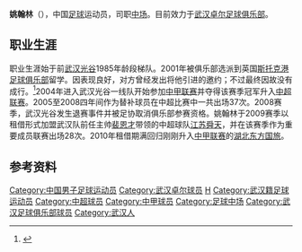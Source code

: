 {{expand|time=2013-03-23T12:02:35+00:00}}
{{Football player infobox
| playername = 姚翰林
| image =
| fullname = 姚翰林
| height = {{height|m=1.72}}
| nickname = 姚8
| dateofbirth = {{Birth date and age|year=1985|month=4|day=16}}
| cityofbirth = [[湖北省|湖北省]][[武汉市|武汉市]]
| countryofbirth = {{CHN}}
| currentclub = {{flagicon|CHN}}[[武汉卓尔|武汉卓尔]]
| clubnumber = 8
| position = [[中场|中场]]
| youthyears =
| youthclubs = [[湖北武汉职业足球俱乐部|武汉光谷]]
| years = 2004-2008年<br>2009年<br>2010-
| clubs = [[湖北武汉职业足球俱乐部|武汉光谷]]<br>→[[江苏舜天足球俱乐部|江苏舜天]]（租借）<br>[[武汉卓尔|武汉卓尔]]
| caps(goals) = 37 {{0}}(0)<br>28 {{0}}(0)<br>170 (29)
| nationalyears =
| nationalteam =
| nationalcaps(goals) =
| pcupdate = 2017年1月15日
| ntupdate = 2010年1月26日
| manageryears =
| managerclubs =
}}

'''姚翰林'''（{{bd|1985年|4月16日|catIdx=Y}}），中国[[足球|足球]]运动员，司职[[中场|中场]]。目前效力于[[武汉卓尔|武汉卓尔足球俱乐部]]。

==职业生涯==
职业生涯始于前[[湖北武汉职业足球俱乐部|武汉光谷]]1985年龄段梯队。2001年被俱乐部选派到英国[[斯托克港足球俱乐部|斯托克港足球俱乐部]]留学。因表现良好，对方曾经发出将他引进的邀约；不过最终因故没有成行。<ref>{{Cite web |url=http://www.whzallfc.cn/getPlayerIntro/1D7E3B6A148347A4838567E62001E260 |title=武汉卓尔职业足球俱乐部 - 姚翰林个人信息 |access-date=2017-05-13 |archive-date=2017-07-30 |archive-url=https://web.archive.org/web/20170730204815/http://www.whzallfc.cn/getPlayerIntro/1D7E3B6A148347A4838567E62001E260 |dead-url=yes }}</ref>2004年进入武汉光谷一线队开始参加[[中甲联赛|中甲联赛]]并夺得该赛季冠军升入[[中超联赛|中超联赛]]。2005至2008四年间作为替补球员在中超比赛中一共出场37次。2008赛季，武汉光谷发生退赛事件并被足协取消俱乐部参赛资格。姚翰林于2009赛季以租借形式加盟武汉队前任主帅[[裴恩才|裴恩才]]带领的中超球队[[江苏舜天足球俱乐部|江苏舜天]]，并在该赛季作为重要成员联赛出场28次。2010年租借期满回归刚刚升入[[中甲联赛|中甲联赛]]的[[湖北绿茵足球俱乐部|湖北东方国旅]]。

==参考资料==
{{reflist}}

{{start box}}
{{s-sports}}
{{succession box|3=[[湖北武汉中博职业足球俱乐部|湖北武汉中博职业足球俱乐部]]队长|1=[[蔡曦|蔡曦]]|2=[[梅方|梅方]]|4=2011年}}
{{succession box|3=[[武汉卓尔足球俱乐部|武汉卓尔足球俱乐部]]队长|1=[[艾志波|艾志波]]|2=现任|4=2016年-}}
{{end box}}

{{2004年武汉黄鹤楼名单}}
{{2005年武汉天龙黄鹤楼名单}}
{{2006年武汉光谷名单}}
{{2007年武汉光谷名单}}
{{2008年武汉光谷名单}}
{{2009年江苏舜天名单}}
{{2010湖北東方國旅名單}}
{{2011年中甲分类名单武汉}}
{{2012年中甲分类名单武汉}}
{{2013年中超分类名单武汉}}
{{2014年中甲分类名单武汉}}
{{2015年中甲分类名单武汉}}
{{2016年中甲分类名单武汉}}
{{2017年中甲分类名单武汉}}
{{2018年中甲分类名单武汉}}
{{2019年中超分类名单武汉}}
{{2020年中超分类名单武汉}}
{{2021年中超分类名单武汉队}}

{{DEFAULTSORT:YAO Hanlin}}

[[Category:中国男子足球运动员|Category:中国男子足球运动员]]
[[Category:武汉卓尔球员|Category:武汉卓尔球员]]
[[Category:姚姓|H]]
[[Category:武汉籍足球运动员|Category:武汉籍足球运动员]]
[[Category:中超球员|Category:中超球员]]
[[Category:中甲球员|Category:中甲球员]]
[[Category:足球中场|Category:足球中场]]
[[Category:武汉足球俱乐部球员|Category:武汉足球俱乐部球员]]
[[Category:武汉人|Category:武汉人]]